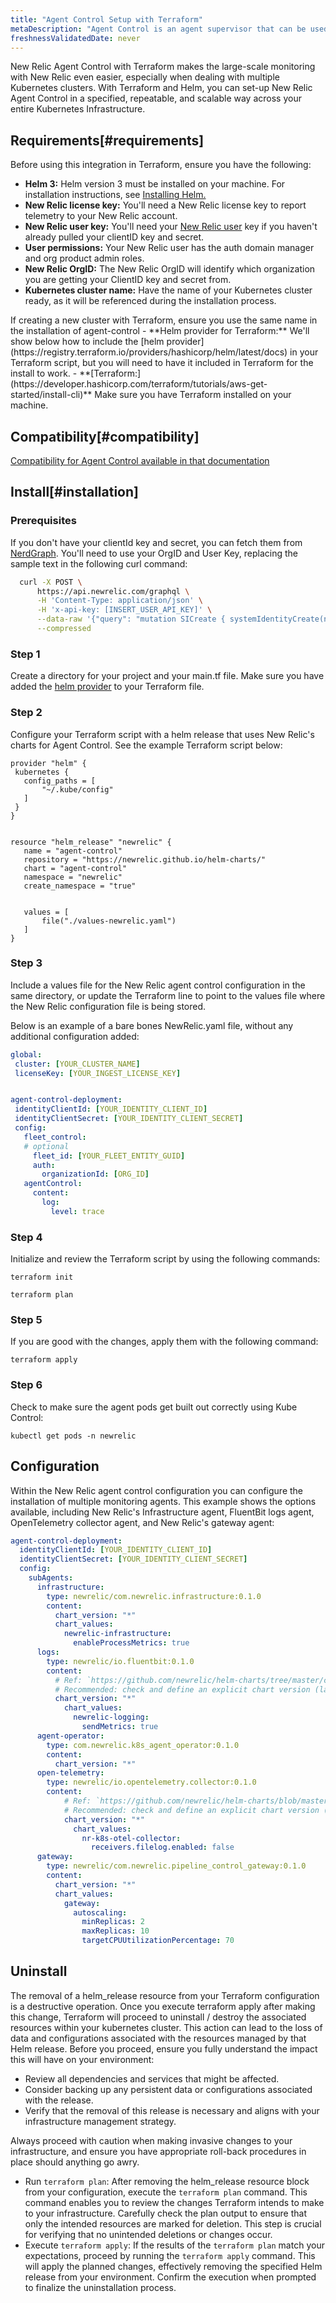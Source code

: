 ```yaml
---
title: "Agent Control Setup with Terraform"
metaDescription: "Agent Control is an agent supervisor that can be used to deploy, update, and manage New Relic agents."
freshnessValidatedDate: never
---
```

New Relic Agent Control with Terraform makes the large-scale monitoring with New Relic even easier, especially when dealing with multiple Kubernetes clusters. With Terraform and Helm, you can set-up New Relic Agent Control in a specified, repeatable, and scalable way across your entire Kubernetes Infrastructure. 

## Requirements[#requirements]
Before using this integration in Terraform, ensure you have the following:

- **Helm 3:** Helm version 3 must be installed on your machine. For installation instructions, see [Installing Helm.](https://helm.sh/docs/intro/install)
- **New Relic license key:** You'll need a New Relic license key to report telemetry to your New Relic account.
- **New Relic user key:** You'll need your [New Relic user](https://docs.newrelic.com/docs/apis/intro-apis/new-relic-api-keys/) key if you haven't already pulled your clientID key and secret.
- **User permissions:** Your New Relic user has the auth domain manager and org product admin roles.
- **New Relic OrgID:** The New Relic OrgID will identify which organization you are getting your ClientID key and secret from.
- **Kubernetes cluster name:** Have the name of your Kubernetes cluster ready, as it will be referenced during the installation process.
<Callout variant="tip">
  If creating a new cluster with Terraform, ensure you use the same name in the installation of agent-control
</Callout>
- **Helm provider for Terraform:** We'll show below how to include the [helm provider](https://registry.terraform.io/providers/hashicorp/helm/latest/docs) in your Terraform script, but you will need to have it included in Terraform for the install to work.
- **[Terraform:](https://developer.hashicorp.com/terraform/tutorials/aws-get-started/install-cli)** Make sure you have Terraform installed on your machine.

## Compatibility[#compatibility]

[Compatibility for Agent Control available in that documentation](https://docs-preview.newrelic.com/docs/new-relic-agent-control-kubernetes#compatibility)

## Install[#installation]

### Prerequisites
If you don't have your clientId key and secret, you can fetch them from [NerdGraph](https://docs.newrelic.com/docs/apis/nerdgraph/get-started/introduction-new-relic-nerdgraph/). You'll need to use your OrgID and User Key, replacing the sample text in the following curl command:

```sh
  curl -X POST \
      https://api.newrelic.com/graphql \
      -H 'Content-Type: application/json' \
      -H 'x-api-key: [INSERT_USER_API_KEY]' \
      --data-raw '{"query": "mutation SICreate { systemIdentityCreate(name: \"User Key for Agent Control\" organizationId: \"[INSERT_YOUR_ORG_ID]\") { clientId clientSecret } }"}' \
      --compressed
```

### Step 1

Create a directory for your project and your main.tf file. Make sure you have added the [helm provider](https://registry.terraform.io/providers/hashicorp/helm/latest/docs) to your Terraform file.

### Step 2

Configure your Terraform script with a helm release that uses New Relic's charts for Agent Control. See the example Terraform script below:

```hcl
provider "helm" {
 kubernetes {
   config_paths = [
       "~/.kube/config"
   ]
 }
}


resource "helm_release" "newrelic" {
   name = "agent-control"
   repository = "https://newrelic.github.io/helm-charts/"
   chart = "agent-control"
   namespace = "newrelic"
   create_namespace = "true"


   values = [
       file("./values-newrelic.yaml")
   ]
}
```
### Step 3

Include a values file for the New Relic agent control configuration in the same directory, or update the Terraform line to point to the values file where the New Relic configuration file is being stored.

Below is an example of a bare bones NewRelic.yaml file, without any additional configuration added:

```yaml
global:
 cluster: [YOUR_CLUSTER_NAME]
 licenseKey: [YOUR_INGEST_LICENSE_KEY]


agent-control-deployment:
 identityClientId: [YOUR_IDENTITY_CLIENT_ID]
 identityClientSecret: [YOUR_IDENTITY_CLIENT_SECRET]
 config:
   fleet_control:
   # optional
     fleet_id: [YOUR_FLEET_ENTITY_GUID]
     auth:
       organizationId: [ORG_ID]
   agentControl:
     content:
       log:
         level: trace
```

### Step 4

Initialize and review the Terraform script by using the following commands:

`terraform init`

`terraform plan`

### Step 5

If you are good with the changes, apply them with the following command:

`terraform apply`

### Step 6

Check to make sure the agent pods get built out correctly using Kube Control:

`kubectl get pods -n newrelic`

## Configuration

Within the New Relic agent control configuration you can configure the installation of multiple monitoring agents. This example shows the options available, including New Relic's Infrastructure agent, FluentBit logs agent, OpenTelemetry collector agent, and New Relic's gateway agent:

```yaml
agent-control-deployment:
  identityClientId: [YOUR_IDENTITY_CLIENT_ID]
  identityClientSecret: [YOUR_IDENTITY_CLIENT_SECRET]
  config:
    subAgents:
      infrastructure:
        type: newrelic/com.newrelic.infrastructure:0.1.0
        content:
          chart_version: "*"  
          chart_values:
            newrelic-infrastructure:
              enableProcessMetrics: true
      logs:
        type: newrelic/io.fluentbit:0.1.0
        content:
          # Ref: `https://github.com/newrelic/helm-charts/tree/master/charts/newrelic-logging`
          # Recommended: check and define an explicit chart version (latest stable)
          chart_version: "*"
            chart_values:
              newrelic-logging:
                sendMetrics: true
      agent-operator:
        type: com.newrelic.k8s_agent_operator:0.1.0
        content:
          chart_version: "*"
      open-telemetry:
        type: newrelic/io.opentelemetry.collector:0.1.0
        content:
            # Ref: `https://github.com/newrelic/helm-charts/blob/master/charts/nr-k8s-otel-collector/values.yaml`
            # Recommended: check and define an explicit chart version (latest stable)
            chart_version: "*"
              chart_values:
                nr-k8s-otel-collector:
                  receivers.filelog.enabled: false
      gateway:
        type: newrelic/com.newrelic.pipeline_control_gateway:0.1.0
        content:
          chart_version: "*"
          chart_values:
            gateway:
              autoscaling:
                minReplicas: 2
                maxReplicas: 10
                targetCPUUtilizationPercentage: 70
```

## Uninstall

<Callout variant="important">
  The removal of a helm_release resource from your Terraform configuration is a destructive operation. Once you execute terraform apply after making this change, Terraform will proceed to uninstall / destroy the associated resources within your kubernetes cluster. This action can lead to the loss of data and configurations associated with the resources managed by that Helm release. Before you proceed, ensure you fully understand the impact this will have on your environment:

  * Review all dependencies and services that might be affected.
  * Consider backing up any persistent data or configurations associated with the release.
  * Verify that the removal of this release is necessary and aligns with your infrastructure management strategy.

  Always proceed with caution when making invasive changes to your infrastructure, and ensure you have appropriate roll-back procedures in place should anything go awry.
</Callout>

* Run `terraform plan`: After removing the helm_release resource block from your configuration, execute the `terraform plan` command. This command enables you to review the changes Terraform intends to make to your infrastructure. Carefully check the plan output to ensure that only the intended resources are marked for deletion. This step is crucial for verifying that no unintended deletions or changes occur.
* Execute `terraform apply`: If the results of the `terraform plan` match your expectations, proceed by running the `terraform apply` command. This will apply the planned changes, effectively removing the specified Helm release from your environment. Confirm the execution when prompted to finalize the uninstallation process.
